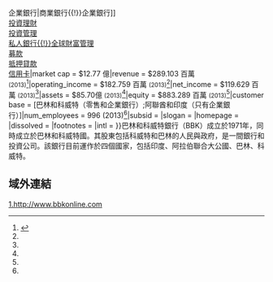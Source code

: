 {{primarysources|time=2015-10-12T13:21:34+00:00}}
{{expand|time=2015-10-12T13:20:47+00:00}}
{{Infobox company
|name = Bank of Bahrain and Kuwait B.S.C|logo = Bank of Bahrain and Kuwait.svg|type = |traded_as = {{BHSE |BBK}}|foundation = {{start date and age|1971}}|founder = |location_city = [[Manama|Manama]]|location_country = [[Bahrain|Bahrain]]|location = |area_served = [[巴林|巴林]], [[科威特|科威特]], [[阿聯酋|阿聯酋]], [[印度|印度]]|key_people = Murad Ali Murad<br/>([[Chairman|Chairman]])<br/>Sh. Mohammed bin Isa Al Khalifa<br/>([[Deputy_Chairman|Chairman]])|industry = [[銀行|銀行]]<br />[[金融服務|金融服務]]<br />[[投資|投資業務]]|products = [[金融保險|金融保險]]<br/>[[個人銀行|個人銀行]]<br/>[[商業銀行{{!}}企業銀行|商業銀行{{!}}企業銀行]]<br/>[[投資理財|投資理財]]<br/>[[投資管理|投資管理]]<br/>[[私人銀行{{!}}全球財富管理|私人銀行{{!}}全球財富管理]]<br/>[[募款|募款]]<br/>[[抵押貸款|抵押貸款]]<br/>[[信用卡|信用卡]]|market cap = $12.77 億|revenue = {{profit}} $289.103 百萬 <small>(2013)</small><ref name="AR">{{cite web|title=BBK 2013 Annual Report|publisher=BBK|date=|url=http://www.bbkonline.com/ANNUALREPORT2013/downloads/en_BBK_AnnualReport2013.pdf|accessdate=2015-01-01|archive-date=2016-03-04|archive-url=https://web.archive.org/web/20160304041200/http://www.bbkonline.com/ANNUALREPORT2013/downloads/en_BBK_AnnualReport2013.pdf|dead-url=no}}</ref>|operating_income = {{profit}} $182.759  百萬 <small>(2013)</small><ref name="AR" />|net_income = {{profit}} $119.629  百萬 <small>(2013)</small><ref name="AR" />|assets = {{profit}} $85.70億 <small>(2013)</small><ref name="AR" />|equity = {{profit}} $883.289 百萬 <small>(2013)</small><ref name="AR" />|customer base = [巴林和科威特（零售和企業銀行）;阿聯酋和印度（只有企業銀行）]|num_employees = 996 (2013)<ref name="AR" />|subsid = |slogan = |homepage = {{url |http://www.bbkonline.com }}|dissolved = |footnotes = |intl = }}巴林和科威特銀行（BBK）成立於1971年，同時成立於巴林和科威特國。其股東包括科威特和巴林的人民與政府，是一間銀行和投資公司。該銀行目前運作於四個國家，包括印度、阿拉伯聯合大公國、巴林、科威特。

== 域外連結 ==
[http://www.bbkonline.com 1.http://www.bbkonline.com] {{Wayback|url=http://www.bbkonline.com/ |date=20080517102151 }}